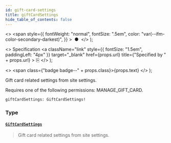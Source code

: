 ```yaml
---
id: gift-card-settings
title: giftCardSettings
hide_table_of_contents: false
---
```


  <>
    <span
      style={{
        fontWeight: "normal",
        fontSize: ".5em",
        color: "var(--ifm-color-secondary-darkest)",
      }}
    >
      &nbsp;●&nbsp;
    </span>
  </>
);

  <>
    Specification
    <a
      className="link"
      style={{ fontSize: "1.5em", paddingLeft: "4px" }}
      target="\_blank"
      href={props.url}
      title={"Specified by " + props.url}
    >
      ⎘
    </a>
  </>
);

  <>
    <span class={"badge badge--" + props.class}>{props.text}</span>
  </>
);

Gift card related settings from site settings.

Requires one of the following permissions: MANAGE_GIFT_CARD.

```graphql
giftCardSettings: GiftCardSettings!
```

### Type

#### [`GiftCardSettings`](../../../developer/api-reference/objects/gift-card-settings) <Badge class="secondary" text="object"/>

> Gift card related settings from site settings.
